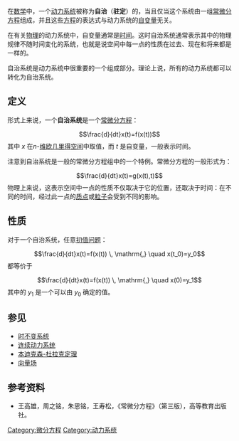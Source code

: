 在[[数学|数学]]中，一个[[动力系统|动力系统]]被称为'''自治'''（'''驻定'''）的，当且仅当这个系统由一组[[常微分方程|常微分方程]]组成，并且这些[[方程|方程]]的表达式与动力系统的[[自变量|自变量]]无关。

在有关[[物理|物理]]的动力系统中，自变量通常是[[时间|时间]]。这时自治系统通常表示其中的物理规律不随时间变化的系统，也就是说空间中每一点的性质在过去、现在和将来都是一样的。

自治系统是动力系统中很重要的一个组成部分。理论上说，所有的动力系统都可以转化为自治系统。

== 定义 ==

形式上来说，一个'''自治系统'''是一个[[常微分方程|常微分方程]]：
:<math>\frac{d}{dt}x(t)=f(x(t))</math>
其中 ''x'' 在''n''-[[维数|维]][[欧几里得空间|欧几里得空间]]中取值，而 ''t'' 是自变量，一般表示时间。  

注意到自治系统是一般的常微分方程组中的一个特例。常微分方程的一般形式为：
:<math>\frac{d}{dt}x(t)=g(x(t),t)</math>
物理上来说，这表示空间中一点的性质不仅取决于它的位置，还取决于时间：在不同的时间，经过此一点的[[质点|质点]]或[[粒子|粒子]]会受到不同的影响。

==性质==

对于一个自治系统，任意[[初值问题|初值问题]]： 
:<math>\frac{d}{dt}x(t)=f(x(t)) \, \mathrm{,} \quad x(t_0)=y_0</math>
都等价于
:<math>\frac{d}{dt}x(t)=f(x(t)) \, \mathrm{,} \quad x(0)=y_1</math>
其中的 ''y''<sub>1</sub> 是一个可以由 ''y''<sub>0</sub> 确定的值。

==参见==
*[[时不变系统|时不变系统]]
*[[连续动力系统|连续动力系统]]
*[[本迪克森-杜拉克定理|本迪克森-杜拉克定理]]
*[[向量场|向量场]]

==参考资料==
*王高雄，周之铭，朱思铭，王寿松，《常微分方程》（第三版），高等教育出版社。

[[Category:微分方程|Category:微分方程]]
[[Category:动力系统|Category:动力系统]]